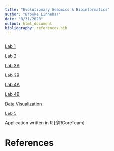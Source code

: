 ```yaml
---
title: "Evolutionary Genomics & Bioinformatics"
author: "Brooke Linnehan"
date: "8/31/2020"
output: html_document
bibliography: references.bib
---
```


```r

```

[Lab 1](Lab1revised_bal.html)

[Lab 2](lab2_bal.html)

[Lab 3A](Lab3A.html)

[Lab 3B](Lab3B.html)

[Lab 4A](Lab4A.html)

[Lab 4B](Lab4B.html)

[Data Visualization](DataVisualization.html)

[Lab 5](Lab5.html)

Application written in R [@RCoreTeam] 

# References